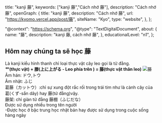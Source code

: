 
  title: "kanji 藤",
  keywords: ["kanji 藤","Cách nhớ 藤"],
  description: "Cách nhớ 藤",
  openGraph: {
    title: "kanji 藤",
    description: "Cách nhớ 藤",
    url: "https://kyomo.vercel.app/post/藤",
    siteName: "Kyo",
    type: "website",
  },
};

  "@context": "https://schema.org",
  "@type": "TextDigitalDocument",
  about: {
    name: "藤",
    description: "kanji 藤, cách nhớ 藤",
  },
  educationalLevel: "n1",
};

##  Hôm nay chúng ta sẽ học 藤
Là kanji kiểu hình thanh chỉ loại thực vật cây leo gọi là tử đằng.   
**艹(thực vật) + 滕(上に上がる - Leo phía trên
) = 藤(thực vật thân leo)**
<Image src={photo_19} alt="藤"/>
Âm hán: ドウ,トウ   
Âm nhật: ふじ   
葛藤（カットウ）:chỉ sự xung đột rắc rối trong trái tim như là cành cây của 葛(くず-sắn dây) hay 藤(tử đằng)vậy.   
藤架: chỉ giàn tử đằng 藤棚（ふじだな）   
Được sử dụng nhiều trong tên người   
-Được học ở bậc trung học nhật bản hay được sử dụng trong cuộc sống hàng ngày
